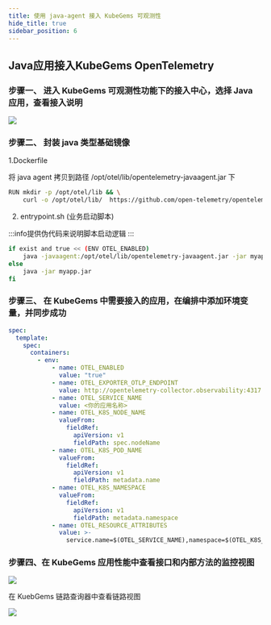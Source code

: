 ```yaml
---
title: 使用 java-agent 接入 KubeGems 可观测性
hide_title: true
sidebar_position: 6
---
```


## Java应用接入KubeGems OpenTelemetry

### 步骤一、 进入 KubeGems 可观测性功能下的接入中心，选择 Java 应用，查看接入说明

![](./assets/java-otel-1.PNG)

### 步骤二、 封装 java 类型基础镜像

1.Dockerfile

将 java agent 拷贝到路径 /opt/otel/lib/opentelemetry-javaagent.jar 下

```bash
RUN mkdir -p /opt/otel/lib && \
    curl -o /opt/otel/lib/  https://github.com/open-telemetry/opentelemetry-java-instrumentation/releases/latest/download/opentelemetry-javaagent.jar
```

2. entrypoint.sh (业务启动脚本)

:::info提供伪代码来说明脚本启动逻辑
:::

```bash
if exist and true << (ENV OTEL_ENABLED)
    java -javaagent:/opt/otel/lib/opentelemetry-javaagent.jar -jar myapp.jar
else
    java -jar myapp.jar
fi
```

### 步骤三、 在 KubeGems 中需要接入的应用，在编排中添加环境变量，并同步成功

```yaml
spec:
  template:
    spec:
      containers:
        - env:
            - name: OTEL_ENABLED
              value: "true"
            - name: OTEL_EXPORTER_OTLP_ENDPOINT
              value: http://opentelemetry-collector.observability:4317
            - name: OTEL_SERVICE_NAME
              value: <你的应用名称>
            - name: OTEL_K8S_NODE_NAME
              valueFrom:
                fieldRef:
                  apiVersion: v1
                  fieldPath: spec.nodeName
            - name: OTEL_K8S_POD_NAME
              valueFrom:
                fieldRef:
                  apiVersion: v1
                  fieldPath: metadata.name
            - name: OTEL_K8S_NAMESPACE
              valueFrom:
                fieldRef:
                  apiVersion: v1
                  fieldPath: metadata.namespace
            - name: OTEL_RESOURCE_ATTRIBUTES
              value: >-
                service.name=$(OTEL_SERVICE_NAME),namespace=$(OTEL_K8S_NAMESPACE),node=$(OTEL_K8S_NODE_NAME),pod=$(OTEL_K8S_POD_NAME)
```

### 步骤四、在 KubeGems 应用性能中查看接口和内部方法的监控视图

![](./assets/java-otel-2.jpg)


在 KuebGems 链路查询器中查看链路视图

![](./assets/java-otel-3.jpeg)